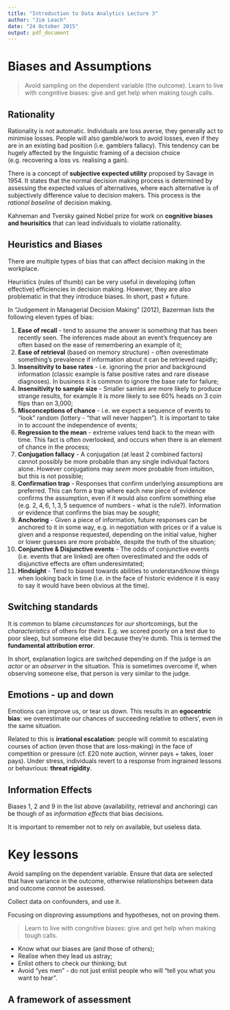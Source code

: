 ```yaml
---
title: "Introduction to Data Analytics Lecture 3"
author: "Jim Leach"
date: "24 October 2015"
output: pdf_document
---
```


# Biases and Assumptions

> Avoid sampling on the dependent variable (the outcome). Learn to live with congnitive biases: give and get help when making tough calls.

## Rationality

Rationality is not automatic. Individuals are loss averse, they generally act to minimise losses. People will also gamble/work to avoid losses, even if they are in an existing bad position (i.e. gamblers fallacy). This tendency can be hugely affected by the linguistic framing of a decision choice (e.g. recovering a loss vs. realising a gain).

There is a concept of __subjective expected utility__ proposed by Savage in 1954. It states that the normal decision making process is determined by assessing the expected values of alternatives, where each alternative is of subjectively difference value to decision makers. This process is the _rational baseline_ of decision making.

Kahneman and Tversky gained Nobel prize for work on __cognitive biases and heurisitics__ that can lead individuals to violatte rationality.

## Heuristics and Biases

There are multiple types of bias that can affect decision making in the workplace.

Heuristics (rules of thumb) can be very useful in developing (often effective) efficiencies in decision making. However, they are also problematic in that they introduce biases. In short, past $\neq$ future.

In "Judgement in Managerial Decision Making" (2012), Bazerman lists the following eleven types of bias:

1. __Ease of recall__ - tend to assume the answer is something that has been recently seen. The inferences made about an event's frequencey are often based on the ease of remembering an example of it;
2. __Ease of retrieval__ (based on memory structure) - often overestimate something's prevalence if information about it can be retrieved rapidly;
3. __Insensitivity to base rates__ - i.e. ignoring the prior and background information (classic example is false positive rates and rare disease diagnoses). In business it is common to ignore the base rate for failure;
4. __Insensitivity to sample size__ - Smaller samles are more likely to produce strange results, for example it is more likely to see 60% heads on 3 coin flips than on 3,000;
4. __Misconceptions of chance__ - i.e. we expect a sequence of events to "look" random (lottery - "that will never happen"). It is important to take in to account the independence of events;
6. __Regression to the mean__ - extreme values tend back to the mean with time. This fact is often overlooked, and occurs when there is an element of chance in the process;
7. __Conjugation fallacy__ - A conjugation (at least 2 combined factors) cannot possibly be more probable than any single individual factors alone. However conjugations may _seem_ more probable from intuition, but this is not possible;
8. __Confirmation trap__ - Responses that confirm underlying assumptions are preferred. This can form a trap where each new piece of evidence confirms the assumption, even if it would also confirm something else (e.g. $2, 4, 6$, $1, 3, 5$ sequence of numbers - what is the rule?). Information or evidence that confirms the bias may be _sought_;
9. __Anchoring__ - Given a piece of information, future responses can be anchored to it in some way, e.g. in negotiation with prices or if a value is given and a response requested, depending on the initial value, higher or lower guesses are more probable, despite the truth of the situation;
10. __Conjunctive & Disjunctive events__ - The odds of conjunctive events (i.e. events that are linked) are often overestimated and the odds of disjunctive effects are often underesimtated;
11. __Hindsight__ - Tend to biased towards abilities to understand/know things when looking back in time (i.e. in the face of historic evidence it is easy to say it would have been obvious at the time).

## Switching standards

It is common to blame _circumstances_ for _our_ shortcomings, but the _characteristics_ of others for _theirs_. E.g. we scored poorly on a test due to poor sleep, but someone else did because they're dumb. This is termed the __fundamental attribution error__.

In short, explanation logics are switched depending on if the judge is an _actor_ or an _observer_ in the situation. This is sometimes overcome if, when observing someone else, that person is very similar to the judge. 

## Emotions - up and down

Emotions can improve us, or tear us down. This results in an __egocentric bias__: we overestimate our chances of succeeding relative to others', even in the same situation. 

Related to this is __irrational escalation__: people will commit to escalating courses of action (even those that are loss-making) in the face of competition or pressure (cf. £20 note auction, winner pays + takes, loser pays). Under stress, individuals revert to a response from ingrained lessons or behavrious: __threat rigidity__.

## Information Effects

Biases 1, 2 and 9 in the list above (availability, retrieval and anchoring) can be though of as _information effects_ that bias decisions. 

It is important to remember not to rely on available, but useless data. 

# Key lessons

Avoid sampling on the dependent variable. Ensure that data are selected that have variance in the outcome, otherwise relationships between data and outcome _cannot_ be assessed. 

Collect data on confounders, and use it. 

Focusing on disproving assumptions and hypotheses, not on proving them.

> Learn to live with congnitive biases: give and get help when making tough calls.

* Know what our biases are (and those of others);
* Realise when they lead us astray;
* Enlist others to check our thinking; but
* Avoid "yes men" - do not just enlist people who will "tell you what you want to hear".

## A framework of assessment








